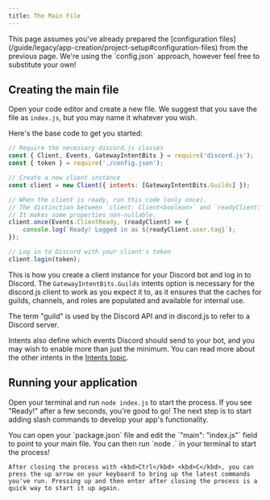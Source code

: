 ```yaml
---
title: The Main File
---
```


<Callout>
	This page assumes you've already prepared the [configuration
	files](/guide/legacy/app-creation/project-setup#configuration-files) from the previous page. We're using the
	`config.json` approach, however feel free to substitute your own!
</Callout>

## Creating the main file

Open your code editor and create a new file. We suggest that you save the file as `index.js`, but you may name it whatever you wish.

Here's the base code to get you started:

```js title="index.js"
// Require the necessary discord.js classes
const { Client, Events, GatewayIntentBits } = require('discord.js');
const { token } = require('./config.json');

// Create a new client instance
const client = new Client({ intents: [GatewayIntentBits.Guilds] });

// When the client is ready, run this code (only once).
// The distinction between `client: Client<boolean>` and `readyClient: Client<true>` is important for TypeScript developers.
// It makes some properties non-nullable.
client.once(Events.ClientReady, (readyClient) => {
	console.log(`Ready! Logged in as ${readyClient.user.tag}`);
});

// Log in to Discord with your client's token
client.login(token);
```

This is how you create a client instance for your Discord bot and log in to Discord. The `GatewayIntentBits.Guilds` intents option is necessary for the discord.js client to work as you expect it to, as it ensures that the caches for guilds, channels, and roles are populated and available for internal use.

<Callout>The term "guild" is used by the Discord API and in discord.js to refer to a Discord server.</Callout>

Intents also define which events Discord should send to your bot, and you may wish to enable more than just the minimum. You can read more about the other intents in the [Intents topic](/guide/legacy/popular-topics/intents).

## Running your application

Open your terminal and run `node index.js` to start the process. If you see "Ready!" after a few seconds, you're good to go! The next step is to start adding slash commands to develop your app's functionality.

<Callout>
    You can open your `package.json` file and edit the `"main": "index.js"` field to point to your main file. You can then run `node .` in your terminal to start the process!

    After closing the process with <kbd>Ctrl</kbd> <kbd>C</kbd>, you can press the up arrow on your keyboard to bring up the latest commands you've run. Pressing up and then enter after closing the process is a quick way to start it up again.

</Callout>
